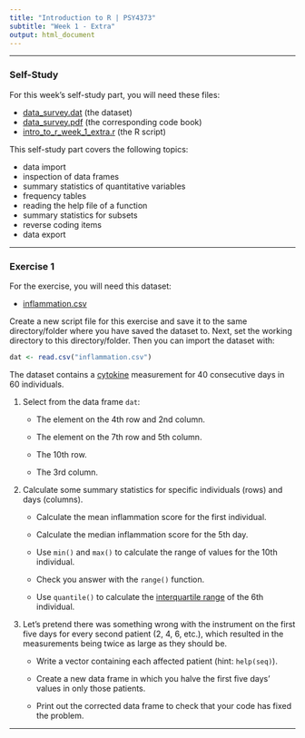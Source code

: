 ---
title: "Introduction to R | PSY4373"
subtitle: "Week 1 - Extra"
output: html_document
---

---

### Self-Study

For this week's self-study part, you will need these files:

- [data_survey.dat](https://www.dropbox.com/s/trpl9x5sye3gl53/data_survey.dat?dl=1) (the dataset)
- [data_survey.pdf](https://www.dropbox.com/s/kbfisevspr0sk4m/data_survey.pdf?dl=1) (the corresponding code book)
- [intro_to_r_week_1_extra.r](https://www.dropbox.com/s/p6rxk62be4y7dem/intro_to_r_week_1_extra.r?dl=1) (the R script)

This self-study part covers the following topics:

- data import
- inspection of data frames
- summary statistics of quantitative variables
- frequency tables
- reading the help file of a function
- summary statistics for subsets
- reverse coding items
- data export

---

### Exercise 1

For the exercise, you will need this dataset:

- [inflammation.csv](https://www.dropbox.com/s/ej9ncf8655i8aqn/inflammation.csv?dl=1)

Create a new script file for this exercise and save it to the same directory/folder where you have saved the dataset to. Next, set the working directory to this directory/folder. Then you can import the dataset with:

```{r, eval = FALSE}
dat <- read.csv("inflammation.csv")
```

The dataset contains a [cytokine](https://en.wikipedia.org/wiki/Cytokine) measurement for 40 consecutive days in 60 individuals.

1. Select from the data frame `dat`:

    - The element on the 4th row and 2nd column.

    - The element on the 7th row and 5th column.

    - The 10th row.

    - The 3rd column.

2. Calculate some summary statistics for specific individuals (rows) and days (columns).

    - Calculate the mean inflammation score for the first individual.

    - Calculate the median inflammation score for the 5th day.

    - Use `min()` and `max()` to calculate the range of values for the 10th individual.

    - Check you answer with the `range()` function.

    - Use `quantile()` to calculate the [interquartile range](https://en.wikipedia.org/wiki/Interquartile_range) of the 6th individual.

3. Let's pretend there was something wrong with the instrument on the first five days for every second patient (2, 4, 6, etc.), which resulted in the measurements being twice as large as they should be.

    - Write a vector containing each affected patient (hint: `help(seq)`).

    - Create a new data frame in which you halve the first five days' values in only those patients.

    - Print out the corrected data frame to check that your code has fixed the problem.

---
